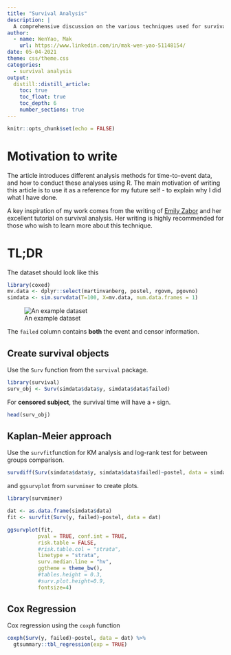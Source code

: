 ```yaml
---
title: "Survival Analysis"
description: |
  A comprehensive discussion on the various techniques used for survival analysis. 
author:
  - name: WenYao, Mak 
    url: https://www.linkedin.com/in/mak-wen-yao-51148154/
date: 05-04-2021
theme: css/theme.css
categories: 
  - survival analysis
output:
  distill::distill_article:
    toc: true
    toc_float: true
    toc_depth: 6
    number_sections: true
---
```



```r
knitr::opts_chunk$set(echo = FALSE)
```

# Motivation to write

The article introduces different analysis methods for time-to-event data, and how to conduct these analyses using R. The main motivation of writing this article is to use it as a reference for my future self - to explain why I did what I have done. 

A key inspiration of my work comes from the writing of [Emily Zabor](https://www.emilyzabor.com/tutorials/survival_analysis_in_r_tutorial.html) and her excellent tutorial on survival analysis. Her writing is highly recommended for those who wish to learn more about this technique. 

# TL;DR 
The dataset should look like this

```r
library(coxed)
mv.data <- dplyr::select(martinvanberg, postel, rgovm, pgovno)
simdata <- sim.survdata(T=100, X=mv.data, num.data.frames = 1)
```
![An example dataset](images/survival_dataset.png)

The `failed` column contains **both** the event and censor information. 

## Create survival objects 

Use the `Surv` function from the `survival` package. 

```r

library(survival)
surv_obj <- Surv(simdata$data$y, simdata$data$failed)

```

For **censored subject**, the survival time will have a `+` sign. 

```r
head(surv_obj)
```

## Kaplan-Meier approach 

Use the `survfit`function for KM analysis and log-rank test for between groups comparison.  

```r

survdiff(Surv(simdata$data$y, simdata$data$failed)~postel, data = simdata$data)

```

and `ggsurvplot` from `survminer` to create plots. 

```r

library(survminer)

dat <- as.data.frame(simdata$data)
fit <- survfit(Surv(y, failed)~postel, data = dat)

ggsurvplot(fit,
          pval = TRUE, conf.int = TRUE,
          risk.table = FALSE, 
          #risk.table.col = "strata", 
          linetype = "strata",
          surv.median.line = "hv",
          ggtheme = theme_bw(), 
          #tables.height = 0.3,
          #surv.plot.height=0.9, 
          fontsize=4)

```

## Cox Regression 

Cox regression using the `coxph` function 

```r

coxph(Surv(y, failed)~postel, data = dat) %>%
  gtsummary::tbl_regression(exp = TRUE)

```